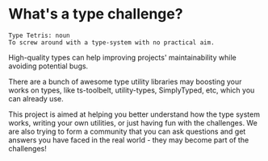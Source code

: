 # What's a type challenge?

    Type Tetris: noun
    To screw around with a type-system with no practical aim.

High-quality types can help improving projects' maintainability while avoiding potential bugs.

There are a bunch of awesome type utility libraries may boosting your works on types, like ts-toolbelt, utility-types, SimplyTyped, etc, which you can already use.

This project is aimed at helping you better understand how the type system works, writing your own utilities, or just having fun with the challenges. We are also trying to form a community that you can ask questions and get answers you have faced in the real world - they may become part of the challenges!
